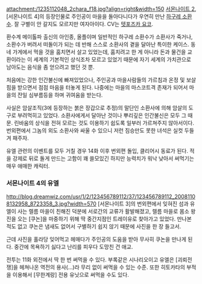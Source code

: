 attachment:/1235112048_2chara_f18.jpg?align=right&width=150 [[서몬나이트 2]], [서몬나이트 4]의 등장인물로 주인공이 마을을 돌아다니다가 우연히 만난 [[하구레 소환수]]. 잘 구별이 안 갈지도 모르지만 여자아이다. CV는 [[텟포즈카 요코]].

환수계 메이톨파 출신의 아인종, 올플이며 일반적인 하구레 소환수가 소환사가 죽거나, 소환수가 버려서 떠돌이가 되는 데 반해 스스로 소환사의 곁을 달아난 특이한 케이스. 동네 가게에서 먹을 것을 훔치면서 살고 있었는데, 훔치려고 한 게 아니라 돈과 물건을 교환이라는 이 세계의 기본적인 상식조차 모르고 있었기 때문에 자기 세계의 가치관으로 남아도는 음식을 좀 얻으려고 했던 것 뿐. 

처음에는 강한 인간불신에 빠져있었으나, 주인공과 마을사람들의 가르침과 온정 및 보살핌을 받으면서 점점 마음을 터놓게 된다. 나중에는 마을의 마스코트격 존재가 되어서 마을의 잔일 심부름등을 하며 귀여움을 받는다.

사실은 암살조직(3에 등장하는 붉은 장갑으로 추정)의 말단인 소환사에 의해 암살의 도구로 부려먹히고 있었다. 소환사에게서 달아난 것이나 뿌리깊은 인간불신은 모두 그 때문. 린바움의 상식을 전혀 모르는 것도 이용하기 쉽도록 일부러 가르쳐주지 않아서이다. 번외편에서 그놈의 외도 소환사와 싸울 수 있으니 저런 짐승만도 못한 녀석은 실컷 두들겨 패주자. 

유엘 관련의 이벤트를 모두 거칠 경우 14화 이후 번외편 돌입, 클리어시 동료가 된다. 적을 강제로 뒤로 돌게 만드는 고함이 꽤 쓸모있긴 하지만 능력치가 워낙 낮아서 써먹기는 매우 애매한 캐릭터. 

=== 서몬나이트 4의 유엘 ===
http://blog.dreamwiz.com/usr/1/2/123456789112/37/123456789112_20081108132958_8723358_3.jpg?width=570
[서몬나이트 3]의 번외편에서 잊혀진 섬과 유엘이 사는 렐름 마을이 친해진 덕분에 서로간의 교류가 활발해졌고, 렐름 마을로 몸소 왕진을 오는 [쿠논]을 마중하기 위해 딱 중간지점인 트레이유로 찾아가고 있었다. 만나본 적도 없고 쿠논은 냄새도 없어서 구별하기 쉽지 않기 때문에 사진을 한 장 들고서.

근데 사진을 홀라당 잊어먹고 헤매다가 주인공의 도움을 받아 무사히 쿠논을 만나게 된다. 
중간에 목욕하기 싫다고 난리를 피우다 도망친 건 애교.

전투는 11화 외전에서 딱 한 번 써먹을 수 있다. 부록같은 시나리오이고 유엘은 [괴뢰전쟁]을 헤쳐나온 역전의 용사(...)라 무리 없이 써먹을 수 있는 수준. 또한 히토카타의 부적을 이용해서 [무한계랑] 전용 유닛으로 써먹을 수도 있다.
